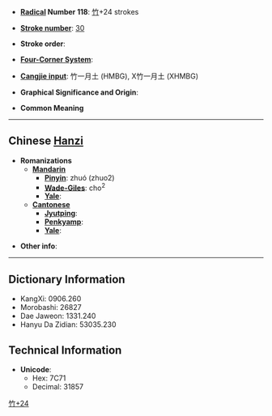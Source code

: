 * '''[[Wiktionary:Chinese radical index| Radical]] Number 118''': [[Wiktionary:Chinese radical index 竹|竹]]+24 strokes

* '''[[Wiktionary:Chinese total strokes index|Stroke number]]''': [[Wiktionary:Chinese total strokes index 30|30]]

* '''Stroke order''': 

* '''[[Wiktionary:Chinese four corner index|Four-Corner System]]''': 

* '''[[Wiktionary:Chinese Cangjie index|Cangjie input]]''': 竹一月土 (HMBG), X竹一月土 (XHMBG)

* '''Graphical Significance and Origin''': 

* '''Common Meaning'''

----

== Chinese [[Hanzi]] ==

* '''Romanizations'''
** '''[[Mandarin]]'''
*** '''[[Pinyin]]''': zhuó (zhuo2)
*** '''[[Wade-Giles]]''': cho<sup>2</sup>
*** '''[[Yale]]''': 
** '''[[Cantonese]]'''
*** '''[[Jyutping]]''':
*** '''[[Penkyamp]]''': 
*** '''[[Yale]]''': 

* '''Other info''': 

----

== Dictionary Information ==

* KangXi: 0906.260
* Morobashi: 26827
* Dae Jaweon: 1331.240
* Hanyu Da Zidian: 53035.230

== Technical Information ==

* '''Unicode''':
** Hex: 7C71
** Decimal: 31857

[[Category:CJKV Character articles lacking a common meaning|竹+24]]